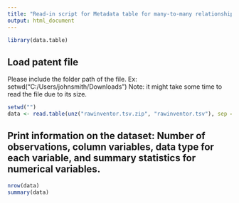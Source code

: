 ```yaml
---
title: "Read-in script for Metadata table for many-to-many relationships"
output: html_document
---
```

```r
library(data.table)
```

## Load patent file
Please include the folder path of the file. Ex: setwd("C:/Users/johnsmith/Downloads")
Note: it might take some time to read the file due to its size.
```r
setwd("")
data <- read.table(unz("rawinventor.tsv.zip", "rawinventor.tsv"), sep = '\t', quote = "\"'", header = TRUE)
```
## Print information on the dataset: Number of observations, column variables, data type for each variable, and summary statistics for numerical variables.
```r
nrow(data)
summary(data)
```